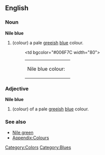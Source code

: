 ==English==

===Noun===
'''Nile blue'''
#(colour) a pale [[gree]]ish [[blue]] colour.
#:<table><tr><td>Nile blue colour: &nbsp;</td><td bgcolor="#006F7C width="80">&nbsp; </td></tr></table>

===Adjective===
'''Nile blue'''
#(colour) of a pale [[gree]]ish [[blue]] colour.

===See also===
*[[Nile green]]
*[[Wiktionary_Appendix:Colours|Appendix:Colours]]

[[Category:Colors]]
[[Category:Blues]]